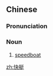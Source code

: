 ==Chinese==
{{zh-forms}}

===Pronunciation===
{{zh-pron
|m=kuàitǐng
|c=faai3 teng5
|mn=khoài-théng
|cat=n
}}

===Noun===
{{zh-noun}}

# [[speedboat]]

{{zh-cat|Watercraft}}

[[zh:快艇]]